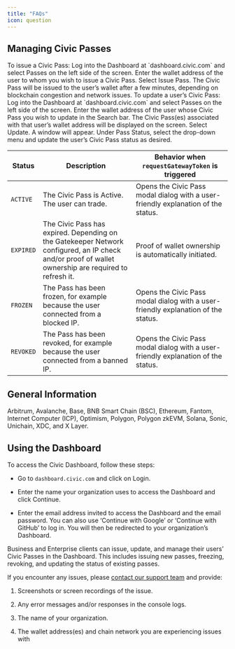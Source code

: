 ```yaml
---
title: "FAQs"
icon: question
---
```


## Managing Civic Passes

<AccordionGroup>
<Accordion title="How do I issue a Civic Pass to a user?">
To issue a Civic Pass:
<Steps>
<Step>
Log into the Dashboard at `dashboard.civic.com` and select Passes on the left side of the screen.
</Step>
<Step>
Enter the wallet address of the user to whom you wish to issue a Civic Pass.
</Step>
<Step>
Select Issue Pass. The Civic Pass will be issued to the user’s wallet after a few minutes, depending on blockchain congestion and network issues.
</Step>
</Steps>
</Accordion>
<Accordion title="How do I update a user’s Civic Pass?">
To update a user’s Civic Pass:

<Steps>
<Step>
Log into the Dashboard at `dashboard.civic.com` and select Passes on the left side of the screen.
</Step>
<Step>
Enter the wallet address of the user whose Civic Pass you wish to update in the Search bar.
</Step>
<Step>
The Civic Pass(es) associated with that user’s wallet address will be displayed on the screen. Select Update.
</Step>
<Step>
A window will appear. Under Pass Status, select the drop-down menu and update the user’s Civic Pass status as desired.
</Step>
</Steps>
</Accordion>
<Accordion title="What does each Civic Pass status mean?">

|Status|Description|Behavior when `requestGatewayToken` is triggered|
|---|---|---|
|`ACTIVE`|The Civic Pass is Active. The user can trade.|Opens the Civic Pass modal dialog with a user-friendly explanation of the status.|
|`EXPIRED`|The Civic Pass has expired. Depending on the Gatekeeper Network configured, an IP check and/or proof of wallet ownership are required to refresh it.|Proof of wallet ownership is automatically initiated.|
|`FROZEN`|The Pass has been frozen, for example because the user connected from a blocked IP.|Opens the Civic Pass modal dialog with a user-friendly explanation of the status.|
|`REVOKED`|The Pass has been revoked, for example because the user connected from a banned IP.|Opens the Civic Pass modal dialog with a user-friendly explanation of the status.|

</Accordion>
</AccordionGroup>

## General Information

<AccordionGroup>
<Accordion title="Which blockchains does Civic Pass support?">
Arbitrum, Avalanche, Base, BNB Smart Chain (BSC), Ethereum, Fantom, Internet Computer (ICP), Optimism, Polygon, Polygon zkEVM, Solana, Sonic, Unichain, XDC, and X Layer.
</Accordion>
</AccordionGroup>

## Using the Dashboard

<AccordionGroup>
<Accordion title="How do I access the Civic Dashboard?">

To access the Civic Dashboard, follow these steps:

* Go to `dashboard.civic.com` and click on Login.

* Enter the name your organization uses to access the Dashboard and click Continue.

* Enter the email address invited to access the Dashboard and the email password. You can also use ‘Continue with Google’ or ‘Continue with GitHub’ to log in. You will then be redirected to your organization’s Dashboard.
</Accordion>
<Accordion title="Can I issue and manage Civic Passes in the Dashboard?">
Business and Enterprise clients can issue, update, and manage their users’ Civic Passes in the Dashboard. This includes issuing new passes, freezing, revoking, and updating the status of existing passes.
</Accordion>
<Accordion title="What should I do if I experience issues with the Dashboard or managing Civic Passes?">

If you encounter any issues, please [contact our support team](https://support.civic.com/hc/en-us/requests/new) and provide:

1. Screenshots or screen recordings of the issue.

2. Any error messages and/or responses in the console logs.

3. The name of your organization.

4. The wallet address(es) and chain network you are experiencing issues with
</Accordion>
</AccordionGroup>
